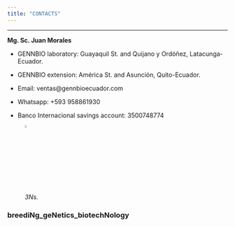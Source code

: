 ```yaml
---
title: "CONTACTS"
---
```

___

**Mg. Sc. Juan Morales**

- GENNBIO laboratory: Guayaquil St. and Quijano y Ordóñez, Latacunga-Ecuador.


- GENNBIO extension: América St. and Asunción, Quito-Ecuador.  


- Email: ventas@gennbioecuador.com


- Whatsapp: +593 958861930


- Banco Internacional savings account: 3500748774  


![*3Ns.*](C:\Users\Dell\Desktop\GENNBIO.github.io\EC.gif){width=4%}

### **breediNg_geNetics_biotechNology**
